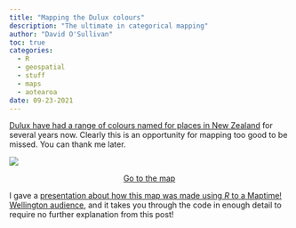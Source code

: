 ```yaml
---
title: "Mapping the Dulux colours"
description: "The ultimate in categorical mapping"
author: "David O'Sullivan"
toc: true
categories:
  - R
  - geospatial
  - stuff
  - maps
  - aotearoa
date: 09-23-2021
---
```


[Dulux have had a range of colours named for places in New Zealand](https://www.dulux.co.nz/colour/colours-of-new-zealand/) for several years now. Clearly this is an opportunity for mapping too good to be missed. You can thank me later.

![](dulux-colour-map.png)

::: {style="text-align:center;"}
[Go to the map](https://dosull.github.io/dulux-colours-map/maps/){.button-link target="_blank"}
:::

I gave a [presentation about how this map was made using _R_ to a Maptime! Wellington audience](https://dosull.github.io/dulux-colours-map/slides/maptime-slides.html), and it takes you through the code in enough detail to require no further explanation from this post!


